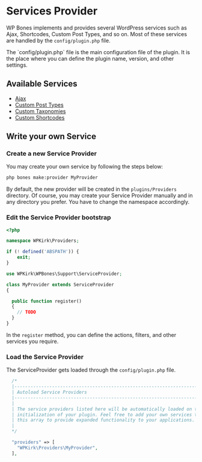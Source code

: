 
# Services Provider

WP Bones implements and provides several WordPress services such as Ajax, Shortcodes, Custom Post Types, and so on. Most of these services are handled by the `config/plugin.php` file.

<Callout type="info">
  The `config/plugin.php` file is the main configuration file of the plugin. It is the place where you can define the plugin name, version, and other settings.
</Callout>

## Available Services

* [Ajax](/docs/ServicesProvider/ajax)
* [Custom Post Types](/docs/ServicesProvider/custom-post-types)
* [Custom Taxonomies](/docs/ServicesProvider/custom-post-types)
* [Custom Shortcodes](/docs/ServicesProvider/shortcodes)

## Write your own Service

<Steps>

### Create a new Service Provider

You may create your own service by following the steps below:

```sh copy
php bones make:provider MyProvider
```

By default, the new provider will be created in the `plugins/Providers` directory.
Of course, you may create your Service Provider manually and in any directory you prefer.
You have to change the namespace accordingly.

### Edit the Service Provider bootstrap

```php copy
<?php

namespace WPKirk\Providers;

if (! defined('ABSPATH')) {
    exit;
}

use WPKirk\WPBones\Support\ServiceProvider;

class MyProvider extends ServiceProvider
{

  public function register()
  {
    // TODO
  }
}
```

In the `register` method, you can define the actions, filters, and other services you require.

### Load the Service Provider

The ServiceProvider gets loaded through the `config/plugin.php` file.

```php copy
  /*
  |--------------------------------------------------------------------------
  | Autoload Service Providers
  |--------------------------------------------------------------------------
  |
  | The service providers listed here will be automatically loaded on the
  | initialization of your plugin. Feel free to add your own services to
  | this array to provide expanded functionality to your applications.
  |
  */

  "providers" => [
    "WPKirk\Providers\MyProvider",
  ],
```

</Steps>